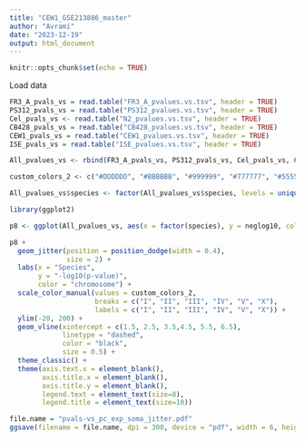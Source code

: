 ```yaml
---
title: "CEW1_GSE213886_master"
author: "Avrami"
date: "2023-12-19"
output: html_document
---
```


```r
knitr::opts_chunk$set(echo = TRUE)
```

Load data
```r

FR3_A_pvals_vs = read.table("FR3_A_pvalues.vs.tsv", header = TRUE)
PS312_pvals_vs = read.table("PS312_pvalues.vs.tsv", header = TRUE)
Cel_pvals_vs <- read.table("N2_pvalues.vs.tsv", header = TRUE)
CB428_pvals_vs = read.table("CB428_pvalues.vs.tsv", header = TRUE)
CEW1_pvals_vs = read.table("CEW1_pvalues.vs.tsv", header = TRUE)
ISE_pvals_vs = read.table("ISE_pvalues.vs.tsv", header = TRUE)

All_pvalues_vs <- rbind(FR3_A_pvals_vs, PS312_pvals_vs, Cel_pvals_vs, CB428_pvals_vs, CEW1_pvals_vs, ISE_pvals_vs)

```

```r

custom_colors_2 <- c("#DDDDDD", "#BBBBBB", "#999999", "#777777", "#555555", "#D55E00")

All_pvalues_vs$species <- factor(All_pvalues_vs$species, levels = unique(All_pvalues_vs$species))

library(ggplot2)

p8 <- ggplot(All_pvalues_vs, aes(x = factor(species), y = neglog10, color = factor(chromosome)))

p8 + 
  geom_jitter(position = position_dodge(width = 0.4), 
              size = 2) +
  labs(x = "Species", 
       y = "-log10(p-value)", 
       color = "chromosome") +
  scale_color_manual(values = custom_colors_2,
                     breaks = c("I", "II", "III", "IV", "V", "X"),
                     labels = c("I", "II", "III", "IV", "V", "X")) +
  ylim(-20, 200) +
  geom_vline(xintercept = c(1.5, 2.5, 3.5,4.5, 5.5, 6.5), 
             linetype = "dashed", 
             color = "black", 
             size = 0.5) +
  theme_classic() +
  theme(axis.text.x = element_blank(),
        axis.title.x = element_blank(),
        axis.title.y = element_blank(),
        legend.text = element_text(size=8),
        legend.title = element_text(size=10))

file.name = "pvals-vs_pc_exp_soma_jitter.pdf"
ggsave(filename = file.name, dpi = 300, device = "pdf", width = 6, height = 2, units = "in")

```